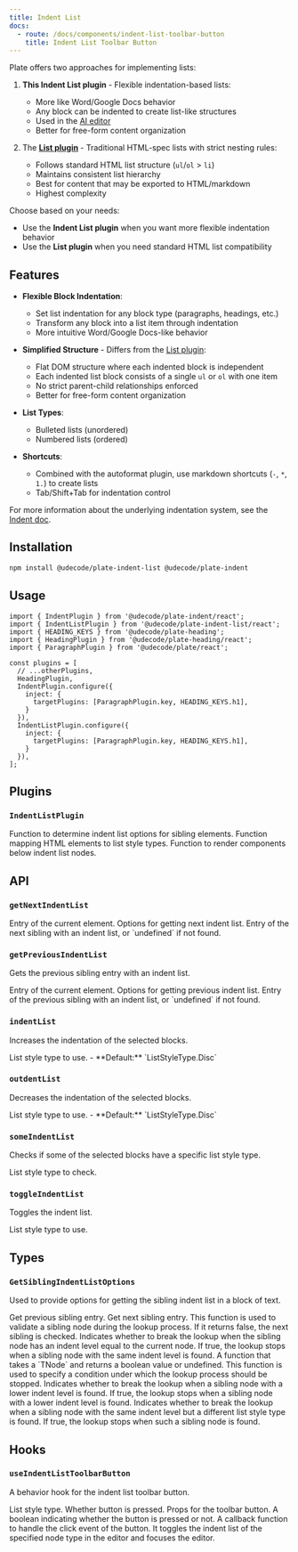 ```yaml
---
title: Indent List
docs:
  - route: /docs/components/indent-list-toolbar-button
    title: Indent List Toolbar Button
---
```


<ComponentPreview name="indent-list-demo" />

<Callout>

Plate offers two approaches for implementing lists:

1. **This Indent List plugin** - Flexible indentation-based lists:
   - More like Word/Google Docs behavior
   - Any block can be indented to create list-like structures
   - Used in the [AI editor](/editors#editor-ai)
   - Better for free-form content organization

2. The [**List plugin**](/docs/list) - Traditional HTML-spec lists with strict nesting rules:
   - Follows standard HTML list structure (`ul`/`ol` > `li`)
   - Maintains consistent list hierarchy
   - Best for content that may be exported to HTML/markdown
   - Highest complexity

Choose based on your needs:
- Use the **Indent List plugin** when you want more flexible indentation behavior
- Use the **List plugin** when you need standard HTML list compatibility

</Callout>

<PackageInfo>

## Features

- **Flexible Block Indentation**:
  - Set list indentation for any block type (paragraphs, headings, etc.)
  - Transform any block into a list item through indentation
  - More intuitive Word/Google Docs-like behavior

- **Simplified Structure** - Differs from the [List plugin](/docs/list):
  - Flat DOM structure where each indented block is independent
  - Each indented list block consists of a single `ul` or `ol` with one item
  - No strict parent-child relationships enforced
  - Better for free-form content organization

- **List Types**:
  - Bulleted lists (unordered)
  - Numbered lists (ordered)

- **Shortcuts**:
  - Combined with the autoformat plugin, use markdown shortcuts (`-`, `*`, `1.`) to create lists
  - Tab/Shift+Tab for indentation control

For more information about the underlying indentation system, see the [Indent doc](/docs/indent).

</PackageInfo>

## Installation

```bash
npm install @udecode/plate-indent-list @udecode/plate-indent
```

## Usage

```tsx
import { IndentPlugin } from '@udecode/plate-indent/react';
import { IndentListPlugin } from '@udecode/plate-indent-list/react';
import { HEADING_KEYS } from '@udecode/plate-heading';
import { HeadingPlugin } from '@udecode/plate-heading/react';
import { ParagraphPlugin } from '@udecode/plate/react';

const plugins = [
  // ...otherPlugins,
  HeadingPlugin,
  IndentPlugin.configure({
    inject: {
      targetPlugins: [ParagraphPlugin.key, HEADING_KEYS.h1],
    }
  }),
  IndentListPlugin.configure({
    inject: {
      targetPlugins: [ParagraphPlugin.key, HEADING_KEYS.h1],
    }
  }),
];
```

## Plugins

### `IndentListPlugin`

<API name="IndentListPlugin">
<APIOptions>
  <APIItem name="getSiblingIndentListOptions" type="GetSiblingIndentListOptions<TElement>" optional>
    Function to determine indent list options for sibling elements.
  </APIItem>
  <APIItem name="getListStyleType" type="(element: HTMLElement) => ListStyleType" optional>
    Function mapping HTML elements to list style types.
  </APIItem>
  <APIItem name="renderIndentListBelowNodes" type="(editor: PlateEditor) => React.ReactNode" optional>
    Function to render components below indent list nodes.
  </APIItem>
</APIOptions>
</API>

## API

### `getNextIndentList`

<API name="getNextIndentList">
<APIParameters>
  <APIItem name="entry" type="ElementEntryOf">
    Entry of the current element.
  </APIItem>
  <APIItem name="options" type="Partial<GetSiblingIndentListOptions>" optional>
    Options for getting next indent list.
  </APIItem>
</APIParameters>

<APIReturns type="NodeEntry | undefined">
  Entry of the next sibling with an indent list, or `undefined` if not found.
</APIReturns>
</API>

### `getPreviousIndentList`

Gets the previous sibling entry with an indent list.

<API name="getPreviousIndentList">
<APIParameters>
  <APIItem name="entry" type="ElementEntryOf">
    Entry of the current element.
  </APIItem>
  <APIItem name="options" type="Partial<GetSiblingIndentListOptions>" optional>
    Options for getting previous indent list.
  </APIItem>
</APIParameters>

<APIReturns type="NodeEntry | undefined">
  Entry of the previous sibling with an indent list, or `undefined` if not found.
</APIReturns>
</API>

### `indentList`

Increases the indentation of the selected blocks.

<API name="indentList">
<APIOptions type="IndentListOptions">
  <APIItem name="listStyleType" type="ListStyleType | string" optional>
    List style type to use.
    - **Default:** `ListStyleType.Disc`
  </APIItem>
</APIOptions>
</API>

### `outdentList`

Decreases the indentation of the selected blocks.

<API name="outdentList">
<APIOptions type="IndentListOptions">
  <APIItem name="listStyleType" type="ListStyleType | string" optional>
    List style type to use.
    - **Default:** `ListStyleType.Disc`
  </APIItem>
</APIOptions>
</API>

### `someIndentList`

Checks if some of the selected blocks have a specific list style type.

<API name="someIndentList">
<APIParameters>
  <APIItem name="type" type="string | string[]">
    List style type to check.
  </APIItem>
</APIParameters>
</API>

### `toggleIndentList`

Toggles the indent list.

<API name="toggleIndentList">
<APIOptions type="IndentListOptions">
  <APIItem name="listStyleType" type="ListStyleType | string" optional>
    List style type to use.
  </APIItem>
</APIOptions>
</API>

## Types

### `GetSiblingIndentListOptions`

Used to provide options for getting the sibling indent list in a block of text.

<API name="GetSiblingIndentListOptions">
<APIOptions>
  <APIItem name="getPreviousEntry" type="function">
    Get previous sibling entry.
  </APIItem>
  <APIItem name="getNextEntry" type="function">
    Get next sibling entry.
  </APIItem>
  <APIItem name="query" type="function">
    This function is used to validate a sibling node during the lookup process.
    If it returns false, the next sibling is checked.
  </APIItem>
  <APIItem name="eqIndent" type="boolean">
    Indicates whether to break the lookup when the sibling node has an indent
    level equal to the current node. If true, the lookup stops when a sibling
    node with the same indent level is found.
  </APIItem>
  <APIItem name="breakQuery" type="(node: TNode) => boolean | undefined">
    A function that takes a `TNode` and returns a boolean value or undefined.
    This function is used to specify a condition under which the lookup process
    should be stopped.
  </APIItem>
  <APIItem name="breakOnLowerIndent" type="boolean">
    Indicates whether to break the lookup when a sibling node with a lower
    indent level is found. If true, the lookup stops when a sibling node with a
    lower indent level is found.
  </APIItem>
  <APIItem name="breakOnEqIndentNeqListStyleType" type="boolean">
    Indicates whether to break the lookup when a sibling node with the same
    indent level but a different list style type is found. If true, the lookup
    stops when such a sibling node is found.
  </APIItem>
</APIOptions>
</API>

## Hooks

### `useIndentListToolbarButton`

A behavior hook for the indent list toolbar button.

<API name="useIndentListToolbarButton">
<APIState>
  <APIItem name="nodeType" type="string">
    List style type.
  </APIItem>
  <APIItem name="pressed" type="boolean">
    Whether button is pressed.
  </APIItem>
</APIState>

<APIReturns type="object">
  <APIItem name="props" type="object">
    Props for the toolbar button.
     <APISubList>
      <APISubListItem parent="props" name="pressed" type="boolean">
        A boolean indicating whether the button is pressed or not.
      </APISubListItem>
      <APISubListItem parent="props" name="onClick" type="function">
        A callback function to handle the click event of the button. It toggles
        the indent list of the specified node type in the editor and focuses the
        editor.
      </APISubListItem>
    </APISubList>
  </APIItem>
</APIReturns>
</API>